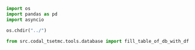 ```python
import os
import pandas as pd
import asyncio

os.chdir("../")

```

```python
from src.codal_tsetmc.tools.database import fill_table_of_db_with_df



```